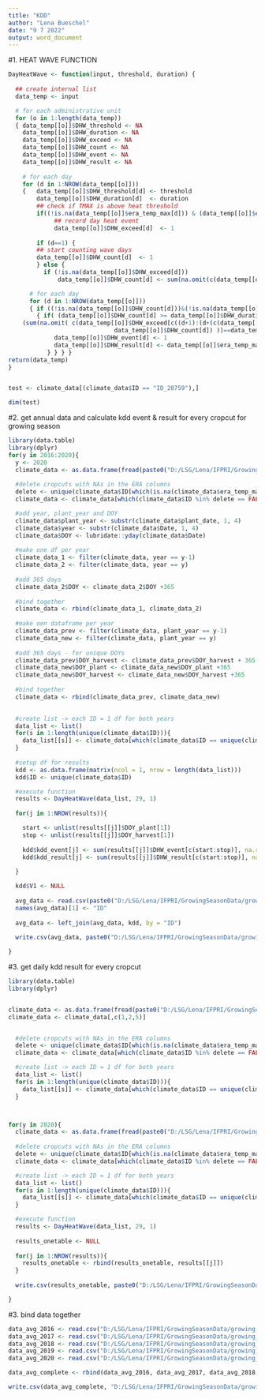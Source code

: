 ---
title: "KDD"
author: "Lena Bueschel"
date: "9 7 2022"
output: word_document
---

#1. HEAT WAVE FUNCTION
```{r}
DayHeatWave <- function(input, threshold, duration) {
  
  ## create internal list
  data_temp <- input

  # for each administrative unit
  for (o in 1:length(data_temp))  
  { data_temp[[o]]$DHW_threshold <- NA                    
    data_temp[[o]]$DHW_duration <- NA
    data_temp[[o]]$DHW_exceed <- NA                        
    data_temp[[o]]$DHW_count <- NA                         
    data_temp[[o]]$DHW_event <- NA                             
    data_temp[[o]]$DHW_result <- NA                           
  
    # for each day
    for (d in 1:NROW(data_temp[[o]]))  
    {   data_temp[[o]]$DHW_threshold[d] <- threshold
        data_temp[[o]]$DHW_duration[d]  <- duration
        ## check if TMAX is above heat threshold
        if((!is.na(data_temp[[o]]$era_temp_max[d])) & (data_temp[[o]]$era_temp_max[d] >= data_temp[[o]]$DHW_threshold[d])) { 
             ## record day heat event
             data_temp[[o]]$DHW_exceed[d]  <- 1                           
        
        if (d==1) {
        ## start counting wave days
        data_temp[[o]]$DHW_count[d]  <- 1
        } else { 
          if (!is.na(data_temp[[o]]$DHW_exceed[d]))
              data_temp[[o]]$DHW_count[d] <- sum(na.omit(c(data_temp[[o]]$DHW_count[d-1],1 ))) } } } 

      # for each day
      for (d in 1:NROW(data_temp[[o]]))
      { if ((!is.na(data_temp[[o]]$DHW_count[d]))&(!is.na(data_temp[[o]]$DHW_duration[d])))
        { if( (data_temp[[o]]$DHW_count[d] >= data_temp[[o]]$DHW_duration[d]) |
    (sum(na.omit( c(data_temp[[o]]$DHW_exceed[c((d+1):(d+(c(data_temp[[o]]$DHW_duration[d]-data_temp[[o]]$DHW_count[d]))))], 
                              data_temp[[o]]$DHW_count[d]) ))==data_temp[[o]]$DHW_duration[d]) ) { 
             data_temp[[o]]$DHW_event[d] <- 1
             data_temp[[o]]$DHW_result[d] <- data_temp[[o]]$era_temp_max[d]-data_temp[[o]]$DHW_threshold[d] 
           } } } }
return(data_temp)
}


test <- climate_data[(climate_data$ID == "ID_20759"),]

dim(test)
```

#2. get annual data and calculate kdd event & result for every cropcut for growing season
```{r}
library(data.table)
library(dplyr)
for(y in 2016:2020){ 
  y <- 2020
  climate_data <- as.data.frame(fread(paste0("D:/LSG/Lena/IFPRI/GrowingSeasonData/climate_data_",y,"_new.csv")))
  
  #delete cropcuts with NAs in the ERA columns
  delete <- unique(climate_data$ID[which(is.na(climate_data$era_temp_max))])
  climate_data <- climate_data[which(climate_data$ID %in% delete == FALSE),]

  #add year, plant_year and DOY 
  climate_data$plant_year <- substr(climate_data$plant_date, 1, 4)
  climate_data$year <- substr(climate_data$Date, 1, 4)
  climate_data$DOY <- lubridate::yday(climate_data$Date)
  
  #make one df per year 
  climate_data_1 <- filter(climate_data, year == y-1)
  climate_data_2 <- filter(climate_data, year == y)
  
  #add 365 days 
  climate_data_2$DOY <- climate_data_2$DOY +365
  
  #bind together 
  climate_data <- rbind(climate_data_1, climate_data_2)
    
  #make oen dataframe per year
  climate_data_prev <- filter(climate_data, plant_year == y-1)
  climate_data_new <- filter(climate_data, plant_year == y)
  
  #add 365 days - for unique DOYs
  climate_data_prev$DOY_harvest <- climate_data_prev$DOY_harvest + 365
  climate_data_new$DOY_plant <- climate_data_new$DOY_plant +365
  climate_data_new$DOY_harvest <- climate_data_new$DOY_harvest +365
  
  #bind together 
  climate_data <- rbind(climate_data_prev, climate_data_new)

  
  #create list -> each ID = 1 df for both years 
  data_list <- list()
  for(s in 1:length(unique(climate_data$ID))){
    data_list[[s]] <- climate_data[which(climate_data$ID == unique(climate_data$ID)[s]),]
  }
  
  #setup df for results 
  kdd <- as.data.frame(matrix(ncol = 1, nrow = length(data_list)))
  kdd$ID <- unique(climate_data$ID)

  #execute function
  results <- DayHeatWave(data_list, 29, 1)
  
  for(j in 1:NROW(results)){

    start <- unlist(results[[j]]$DOY_plant[1])
    stop <- unlist(results[[j]]$DOY_harvest[1])
          
    kdd$kdd_event[j] <- sum(results[[j]]$DHW_event[c(start:stop)], na.rm = TRUE)
    kdd$kdd_result[j] <- sum(results[[j]]$DHW_result[c(start:stop)], na.rm = TRUE)
  
  } 

  kdd$V1 <- NULL
  
  avg_data <- read.csv(paste0("D:/LSG/Lena/IFPRI/GrowingSeasonData/growing_season_average_",y,"_new.csv"))
  names(avg_data)[1] <- "ID"
  
  avg_data <- left_join(avg_data, kdd, by = "ID")
  
  write.csv(avg_data, paste0("D:/LSG/Lena/IFPRI/GrowingSeasonData/growing_season_average_",y,"_new.csv"), row.names = F)

}


```

#3. get daily kdd result for every cropcut
```{r}
library(data.table)
library(dplyr)


climate_data <- as.data.frame(fread(paste0("D:/LSG/Lena/IFPRI/GrowingSeasonData/climate_data_2020_new.csv")))
climate_data <- climate_data[,c(1,2,5)]


  #delete cropcuts with NAs in the ERA columns
  delete <- unique(climate_data$ID[which(is.na(climate_data$era_temp_max))])
  climate_data <- climate_data[which(climate_data$ID %in% delete == FALSE),]

  #create list -> each ID = 1 df for both years 
  data_list <- list()
  for(s in 1:length(unique(climate_data$ID))){
    data_list[[s]] <- climate_data[which(climate_data$ID == unique(climate_data$ID)[s]),]
  }



for(y in 2020){ 
  climate_data <- as.data.frame(fread(paste0("D:/LSG/Lena/IFPRI/GrowingSeasonData/climate_data_",y,"_new.csv")))
  
  #delete cropcuts with NAs in the ERA columns
  delete <- unique(climate_data$ID[which(is.na(climate_data$era_temp_max))])
  climate_data <- climate_data[which(climate_data$ID %in% delete == FALSE),]

  #create list -> each ID = 1 df for both years 
  data_list <- list()
  for(s in 1:length(unique(climate_data$ID))){
    data_list[[s]] <- climate_data[which(climate_data$ID == unique(climate_data$ID)[s]),]
  }

  #execute function
  results <- DayHeatWave(data_list, 29, 1)
  
  results_onetable <- NULL
  
  for(j in 1:NROW(results)){
    results_onetable <- rbind(results_onetable, results[[j]])
  } 
  
  write.csv(results_onetable, paste0("D:/LSG/Lena/IFPRI/GrowingSeasonData/climate_data_",y,"kdd_new.csv"))

}


```

#3. bind data together
```{r}
data_avg_2016 <- read.csv("D:/LSG/Lena/IFPRI/GrowingSeasonData/growing_season_average_2016_new.csv")
data_avg_2017 <- read.csv("D:/LSG/Lena/IFPRI/GrowingSeasonData/growing_season_average_2017_new.csv")
data_avg_2018 <- read.csv("D:/LSG/Lena/IFPRI/GrowingSeasonData/growing_season_average_2018_new.csv")
data_avg_2019 <- read.csv("D:/LSG/Lena/IFPRI/GrowingSeasonData/growing_season_average_2019_new.csv")
data_avg_2020 <- read.csv("D:/LSG/Lena/IFPRI/GrowingSeasonData/growing_season_average_2020_new.csv")

data_avg_complete <- rbind(data_avg_2016, data_avg_2017, data_avg_2018, data_avg_2019, data_avg_2020)

write.csv(data_avg_complete, "D:/LSG/Lena/IFPRI/GrowingSeasonData/growing_season_average_complete.csv", row.names = F)

```
